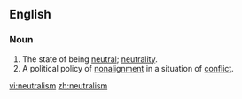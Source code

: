 ==English==

===Noun===
{{en-noun|-}}

# The state of being [[neutral]]; [[neutrality]].
# A political policy of [[nonalignment]] in a situation of [[conflict]].

[[vi:neutralism]]
[[zh:neutralism]]